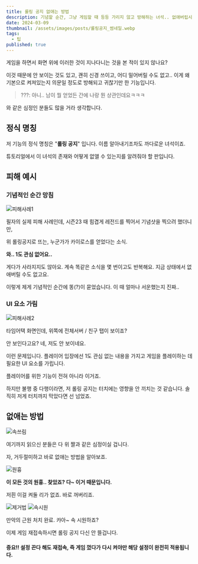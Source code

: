 ```yaml
---
title: 롤링 공지 없애는 방법
description: 기념할 순간, 그냥 게임할 때 등등 가리지 않고 방해하는 녀석.. 없애버립시다.
date: 2024-03-09
thumbnail: /assets/images/posts/롤링공지_썸네일.webp
tags:
  - 팁
published: true
---
```


게임을 하면서 화면 위에 이러한 것이 지나다니는 것을 본 적이 있지 않나요?

이것 때문에 안 보이는 것도 있고, 괜히 신경 쓰이고, 어디 밀어버릴 수도 없고.. 이게 왜 기본으로 켜져있는지 의문일 정도로 방해되고 귀찮기만 한 기능입니다.

> ???: 아니.. 남이 뭘 얻었든 간에 나랑 뭔 상관인데요ㅋㅋㅋ

와 같은 심정인 분들도 많을 거라 생각합니다.

## 정식 명칭

저 기능의 정식 명칭은 "**롤링 공지**" 입니다. 이름 알아내기조차도 까다로운 녀석이죠.

튜토리얼에서 이 녀석의 존재와 어떻게 없앨 수 있는지를 알려줘야 할 판입니다.

## 피해 예시

### 기념적인 순간 망침

<Image src='/assets/images/posts/피해사례1.webp' alt="피해사례1" />

필자의 실제 피해 사례인데, 시즌23 때 힘겹게 레전드를 찍어서 기념샷을 찍으려 했더니만,

위 롤링공지로 뜨는, 누군가가 카이로스를 얻었다는 소식.

**와.. 1도 관심 없어요..**

게다가 사라지지도 않아요. 계속 똑같은 소식을 몇 번이고도 반복해요. 지금 상태에서 없애버릴 수도 없고요.

이렇게 제게 기념적인 순간에 똥(?)이 묻었습니다. 이 때 얼마나 서운했는지 진짜..

### UI 요소 가림

<Image src='/assets/images/posts/피해사례2.webp' alt="피해사례2" />

타임어택 화면인데, 위쪽에 전체서버 / 친구 탭이 보이죠?

안 보인다고요? 네, 저도 안 보이네요.

이런 문제입니다. 플레이어 입장에선 1도 관심 없는 내용을 가지고 게임을 플레이하는 데 필요한 UI 요소를 가립니다.

플레이어를 위한 기능이 전혀 아니라 이거죠.

하지만 불행 중 다행이라면, 저 롤링 공지는 터치에는 영향을 안 끼치는 것 같습니다. 솔직히 저게 터치까지 막았다면 선 넘었죠.

## 없애는 방법

<Image src='/assets/images/posts/속쓰림.webp' alt="속쓰림" />

여기까지 읽으신 분들은 다 위 짤과 같은 심정이실 겁니다.

자, 거두절미하고 바로 없애는 방법을 알아보죠.

<Image src='/assets/images/posts/원흉.webp' alt="원흉" />

**이 모든 것의 원흉.. 찾았죠? 다~ 이거 때문입니다.**

저흰 이걸 켜둘 리가 없죠. 바로 꺼버리죠.

<Image src='/assets/images/posts/제거법.webp' alt="제거법" />

<Image src='/assets/images/posts/속시원.webp' alt="속시원" />

만악의 근원 처치 완료. 캬아~ 속 시원하죠?

이제 게임 재접속하시면 롤링 공지 다신 안 뜰겁니다.

#### **중요!!** 설정 끈다 해도 재접속, 즉 게임 껐다가 다시 켜야만 해당 설정이 완전히 적용됩니다.